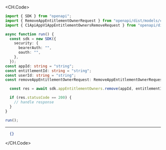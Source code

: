 
<CH.Code>
```typescript Remove.ts
import { SDK } from "openapi";
import { RemoveAppEntitlementOwnerRequest } from "openapi/dist/models/components";
import { C1ApiAppV1AppEntitlementOwnersRemoveRequest } from "openapi/dist/models/operations";

async function run() {
  const sdk = new SDK({
    security: {
      bearerAuth: "",
      oauth: "",
    },
  });
const appId: string = "string";
const entitlementId: string = "string";
const userId: string = "string";
const removeAppEntitlementOwnerRequest: RemoveAppEntitlementOwnerRequest = {};

  const res = await sdk.appEntitlementOwners.remove(appId, entitlementId, userId, removeAppEntitlementOwnerRequest);

  if (res.statusCode == 200) {
    // handle response
  }
}

run();
```
---

```json Example Response
  {}
```
</CH.Code>
